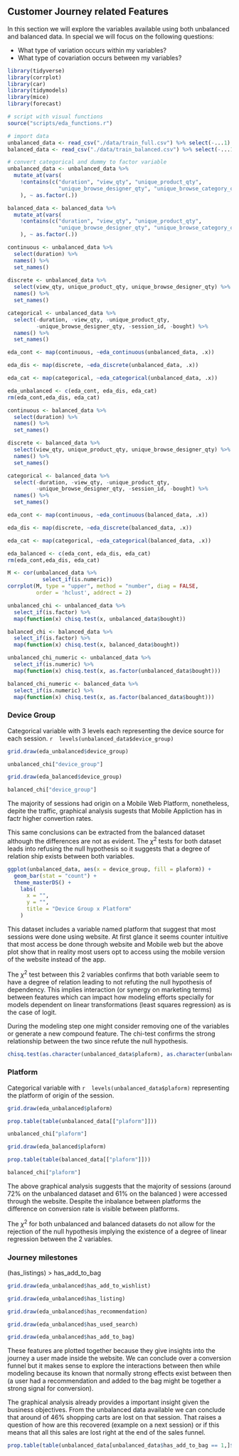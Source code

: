 ## Customer Journey related Features

In this section we will explore the variables available using both unbalanced and balanced data. In special we will focus on the following questions:

- What type of variation occurs within my variables?
- What type of covariation occurs between my variables?

```r

library(tidyverse)
library(corrplot)
library(car)
library(tidymodels)
library(mice)
library(forecast)

# script with visual functions
source("scripts/eda_functions.r")

# import data
unbalanced_data <- read_csv("./data/train_full.csv") %>% select(-...1)
balanced_data <- read_csv("./data/train_balanced.csv") %>% select(-...1)

# convert categorical and dummy to factor variable
unbalanced_data <- unbalanced_data %>% 
  mutate_at(vars(
    !contains(c("duration", "view_qty", "unique_product_qty",
                "unique_browse_designer_qty", "unique_browse_category_qty"))
    ), ~ as.factor(.))

balanced_data <- balanced_data %>% 
  mutate_at(vars(
    !contains(c("duration", "view_qty", "unique_product_qty",
                "unique_browse_designer_qty", "unique_browse_category_qty"))
    ), ~ as.factor(.))

```

```r

continuous <- unbalanced_data %>% 
  select(duration) %>% 
  names() %>% 
  set_names()
 
discrete <- unbalanced_data %>% 
  select(view_qty, unique_product_qty, unique_browse_designer_qty) %>% 
  names() %>% 
  set_names()

categorical <- unbalanced_data %>% 
  select(-duration, -view_qty, -unique_product_qty, 
         -unique_browse_designer_qty, -session_id, -bought) %>% 
  names() %>% 
  set_names()

eda_cont <- map(continuous, ~eda_continuous(unbalanced_data, .x))

eda_dis <- map(discrete, ~eda_discrete(unbalanced_data, .x))

eda_cat <- map(categorical, ~eda_categorical(unbalanced_data, .x))

eda_unbalanced <- c(eda_cont, eda_dis, eda_cat)
rm(eda_cont,eda_dis, eda_cat)

```

```r

continuous <- balanced_data %>% 
  select(duration) %>% 
  names() %>% 
  set_names()

discrete <- balanced_data %>% 
  select(view_qty, unique_product_qty, unique_browse_designer_qty) %>% 
  names() %>% 
  set_names()

categorical <- balanced_data %>% 
  select(-duration, -view_qty, -unique_product_qty, 
         -unique_browse_designer_qty, -session_id, -bought) %>% 
  names() %>% 
  set_names()

eda_cont <- map(continuous, ~eda_continuous(balanced_data, .x))

eda_dis <- map(discrete, ~eda_discrete(balanced_data, .x))

eda_cat <- map(categorical, ~eda_categorical(balanced_data, .x))

eda_balanced <- c(eda_cont, eda_dis, eda_cat)
rm(eda_cont,eda_dis, eda_cat)

```

```r

M <- cor(unbalanced_data %>% 
           select_if(is.numeric))
corrplot(M, type = "upper", method = "number", diag = FALSE, 
         order = 'hclust', addrect = 2)

```

```r

unbalanced_chi <- unbalanced_data %>% 
  select_if(is.factor) %>% 
  map(function(x) chisq.test(x, unbalanced_data$bought))

balanced_chi <- balanced_data %>% 
  select_if(is.factor) %>% 
  map(function(x) chisq.test(x, balanced_data$bought))

unbalanced_chi_numeric <- unbalanced_data %>% 
  select_if(is.numeric) %>% 
  map(function(x) chisq.test(x, as.factor(unbalanced_data$bought)))

balanced_chi_numeric <- balanced_data %>% 
  select_if(is.numeric) %>% 
  map(function(x) chisq.test(x, as.factor(balanced_data$bought)))

```

### Device Group

Categorical variable with 3 levels each representing the device source for each session. `r  levels(unbalanced_data$device_group)`  


```r

grid.draw(eda_unbalanced$device_group)

```

```r

unbalanced_chi["device_group"]

```


```r

grid.draw(eda_balanced$device_group)

```

```r

balanced_chi["device_group"]

```

The majority of sessions had origin on a Mobile Web Platform, nonetheless, depite the traffic, graphical analysis sugests that Mobile Appliction has in factr higher convertion rates.

This same conclusions can be extracted from the balanced dataset although the differences are not as evident. The $\chi ^2$ tests for both dataset leads into refusing the null hypothesis so it suggests that a degree of relation ship exists between both variables.


```r

ggplot(unbalanced_data, aes(x = device_group, fill = plaform)) + 
  geom_bar(stat = "count") + 
  theme_masterDS() +
    labs(
      x = "",
      y = "",
      title = "Device Group x Platform"
    )

```

This dataset includes a variable named platform that suggest that most sessions were done using website. At first glance it seems counter intuitive that most access be done through website and Mobile web but the above plot show that in reality most users opt to access using the mobile version of the website instead of the app. 

The $\chi ^2$ test between this 2 variables confirms that both variable seem to have a degree of relation leading to not refuting the null hypothesis of dependency. This implies interaction (or synergy on marketing terms) between features which can impact how modeling efforts specially for models dependent on linear transformations (least squares regression) as is the case of logit.

During the modeling step one might consider removing one of the variables or generate a new compound feature. The chi-test confirms the strong relationship between the two since refute the null hypothesis.

```r

chisq.test(as.character(unbalanced_data$plaform), as.character(unbalanced_data$device_group))

```


### Platform

Categorical variable with `r  levels(unbalanced_data$plaform)` representing the platform of origin of the session.

```r

grid.draw(eda_unbalanced$plaform)

```



```r
prop.table(table(unbalanced_data[["plaform"]]))
```


```r
unbalanced_chi["plaform"]
```


```r
grid.draw(eda_balanced$plaform)
```

```r
prop.table(table(balanced_data[["plaform"]]))
```

```r
balanced_chi["plaform"]
```

The above graphical analysis suggests that the majority of sessions (around 72% on the unbalanced dataset and 61% on the balanced ) were accessed through the website. Despite the inbalance between platforms the difference on conversion rate is visible between platforms.

The $\chi ^2$ for both unbalanced and balanced datasets do not allow for the rejection of the null hypothesis implying the existence of a degree of linear regression between the 2 variables.


### Journey milestones
(has_listings) > has_add_to_bag

```r

grid.draw(eda_unbalanced$has_add_to_wishlist)

```


```r

grid.draw(eda_unbalanced$has_listing)

```


```r
grid.draw(eda_unbalanced$has_recommendation)
```


```r
grid.draw(eda_unbalanced$has_used_search)
```


```r

grid.draw(eda_unbalanced$has_add_to_bag)

```

These features are plotted together because they give insights into the journey a user made inside the website. We can conclude over a conversion funnel but it makes sense to explore the interactions between then while modeling because its known that normally strong effects exist between then (a user had a recommendation and added to the bag might be together a strong signal for conversion).

The graphical analysis already provides a important insight given the business objectives. From the unbalanced data available we can conclude that around of 46% shopping carts are lost on that session. That raises a question of how are this recovered (example on a next session) or if this means that all this sales are lost right at the end of the sales funnel.


```r
prop.table(table(unbalanced_data[unbalanced_data$has_add_to_bag == 1,]$bought, unbalanced_data[unbalanced_data$has_add_to_bag == 1,]$has_add_to_bag)) [,2]
```




